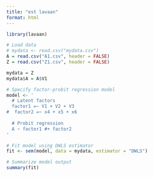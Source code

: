 ```yaml
---
title: "est lavaan"
format: html
---
```


```r
library(lavaan)
```

```r
# Load data
# mydata <- read.csv("mydata.csv")
A = read.csv("A1.csv", header = FALSE)
Z = read.csv("Z1.csv", header = FALSE)

mydata = Z
mydata$A = A$V1
```

```r
# Specify factor-probit regression model
model <- '
  # Latent factors
  factor1 =~ V1 + V2 + V3
#  factor2 =~ x4 + x5 + x6
  
  # Probit regression
  A ~ factor1 #+ factor2
'

# Fit model using DWLS estimator
fit <- sem(model, data = mydata, estimator = "DWLS")

# Summarize model output
summary(fit)
```